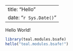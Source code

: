 
---
title: "Hello"
date: "`r Sys.Date()`"
---

Hello World!

```r
library(teal.modules.bsafe)
hello("teal.modules.bsafe!")
```
